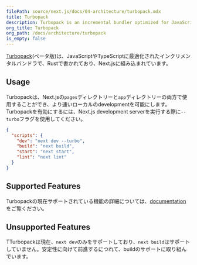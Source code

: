 ```yaml
---
filePath: source/next.js/docs/04-architecture/turbopack.mdx
title: Turbopack
description: Turbopack is an incremental bundler optimized for JavaScript and TypeScript, written in Rust, and built into Next.js.
org_title: Turbopack
org_path: /docs/architecture/turbopack
is_empty: false
---
```


[Turbopack](https://turbo.build/pack)(ベータ版)は、JavaScriptやTypeScriptに最適化されたインクリメンタルバンドラで、Rustで書かれており、Next.jsに組み込まれています。

## Usage

Turbopackは、Next.jsの`pages`ディレクトリーと`app`ディレクトリーの両方で使用することができ、より速いローカルのdevelopmentを可能にします。Turbopackを有効にするには、Next.js development serverを実行する際に`--turbo`フラグを使用してください。

```json:package.json
{
  "scripts": {
    "dev": "next dev --turbo",
    "build": "next build",
    "start": "next start",
    "lint": "next lint"
  }
}
```

## Supported Features

Turbopackの現在サポートされている機能の詳細については、[documentation](https://turbo.build/pack/docs/features)をご覧ください。

## Unsupported Features

TTurbopackは現在、`next dev`のみをサポートしており、`next build`はサポートしていません。安定性に向けて前進するにつれて、buildのサポートに取り組んでいます。
